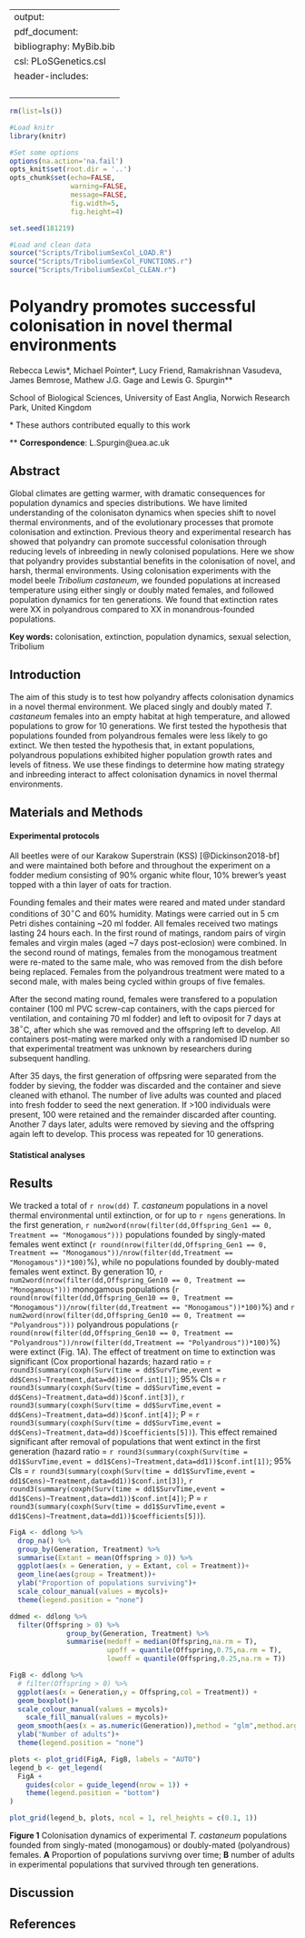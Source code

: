 
---
output:
  pdf_document:
bibliography: MyBib.bib
csl: PLoSGenetics.csl
header-includes: \usepackage{graphicx}
    \usepackage{setspace}
    \doublespacing
    \usepackage{lineno}
    \linenumbers
---

```r

rm(list=ls())

#Load knitr
library(knitr)

#Set some options
options(na.action='na.fail')
opts_knit$set(root.dir = '..')
opts_chunk$set(echo=FALSE,
               warning=FALSE,
               message=FALSE,
               fig.width=5,
               fig.height=4)

set.seed(181219)
```



```r
#Load and clean data
source("Scripts/TriboliumSexCol_LOAD.R")
source("Scripts/TriboliumSexCol_FUNCTIONS.r")
source("Scripts/TriboliumSexCol_CLEAN.r")
```


# Polyandry promotes successful colonisation in novel thermal environments


Rebecca Lewis\*, Michael Pointer\*, Lucy Friend, Ramakrishnan Vasudeva, James Bemrose, Mathew J.G. Gage and Lewis G. Spurgin\*\*

School of Biological Sciences, University of East Anglia, Norwich Research Park, United Kingdom

\* These authors contributed equally to this work

\*\* **Correspondence**: L.Spurgin@uea.ac.uk

\pagebreak

## Abstract
Global climates are getting warmer, with dramatic consequences for population dynamics and species distributions. We have limited understanding of the colonisaton dynamics when species shift to novel thermal environments, and of the evolutionary processes that promote colonisation and extinction. Previous theory and experimental research has showed that polyandry can promote successful colonisation through reducing levels of inbreeding in newly colonised populations. Here we show that polyandry provides substantial benefits in the colonisation of novel, and harsh, thermal environments. Using colonisation experiments with the model beele *Tribolium castaneum*, we founded populations at increased temperature using either singly or doubly mated females, and followed population dynamics for ten generations. We found that extinction rates were XX in polyandrous compared to XX in monandrous-founded populations. 

**Key words:** colonisation, extinction, population dynamics, sexual selection, Tribolium

\pagebreak

## Introduction

The aim of this study is to test how polyandry affects colonisation dynamics in a novel thermal environment. We placed singly and doubly mated *T. castaneum* females into an empty habitat at high temperature, and allowed populations to grow for 10 generations. We first tested the hypothesis that populations founded from polyandrous females were less likely to go extinct. We then tested the hypothesis that, in extant populations, polyandrous populations exhibited higher population growth rates and levels of fitness. We use these findings to determine how mating strategy and inbreeding interact to affect colonisation dynamics in novel thermal environments.

## Materials and Methods

#### Experimental protocols

All beetles were of our Karakow Superstrain (KSS) [@Dickinson2018-bf] and were maintained both before and throughout the experiment on a fodder medium consisting of 90% organic white flour, 10% brewer’s yeast topped with a thin layer of oats for traction.

Founding females and their mates were reared and mated under standard conditions of 30$^{\circ}$C and 60% humidity. Matings were carried out in 5 cm Petri dishes containing ~20 ml fodder. All females received two matings lasting 24 hours each. In the first round of matings, random pairs of virgin females and virgin males (aged ~7 days post-eclosion) were combined. In the second round of matings, females from the monogamous treatment were re-mated to the same male, who was removed from the dish before being replaced. Females from the polyandrous treatment were mated to a second male, with males being cycled within groups of five females.

After the second mating round, females were transfered to a population container (100 ml PVC screw-cap containers, with the caps pierced for ventilation, and containing 70 ml fodder) and left to oviposit for 7 days at 38$^{\circ}$C, after which she was removed and the offspring left to develop. All containers post-mating were marked only with a randomised ID number so that experimental treatment was unknown by researchers during subsequent handling.

After 35 days, the first generation of offpsring were separated from the fodder by sieving, the fodder was discarded and the container and sieve cleaned with ethanol. The number of live adults was counted and placed into fresh fodder to seed the next generation. If >100 individuals were present, 100 were retained and the remainder discarded after counting. Another 7 days later, adults were removed by sieving and the offspring again left to develop. This process was repeated for 10 generations.

#### Statistical analyses



## Results

We tracked a total of `r nrow(dd)` *T. castaneum* populations in a novel thermal environmental until extinction, or for up to `r ngens` generations. In the first generation, `r num2word(nrow(filter(dd,Offspring_Gen1 == 0, Treatment == "Monogamous")))`  populations founded by singly-mated females went extinct (`r round(nrow(filter(dd,Offspring_Gen1 == 0, Treatment == "Monogamous"))/nrow(filter(dd,Treatment == "Monogamous"))*100)`%), while no populations founded by doubly-mated females went extinct. By generation 10, `r num2word(nrow(filter(dd,Offspring_Gen10 == 0, Treatment == "Monogamous")))` monogamous populations (`r round(nrow(filter(dd,Offspring_Gen10 == 0, Treatment == "Monogamous"))/nrow(filter(dd,Treatment == "Monogamous"))*100)`%) and `r num2word(nrow(filter(dd,Offspring_Gen10 == 0, Treatment == "Polyandrous")))` polyandrous populations (`r round(nrow(filter(dd,Offspring_Gen10 == 0, Treatment == "Polyandrous"))/nrow(filter(dd,Treatment == "Polyandrous"))*100)`%) were extinct (Fig. 1A). The effect of treatment on time to extinction was significant (Cox proportional hazards; hazard ratio = `r round3(summary(coxph(Surv(time = dd$SurvTime,event = dd$Cens)~Treatment,data=dd))$conf.int[1])`; 95% CIs = `r round3(summary(coxph(Surv(time = dd$SurvTime,event = dd$Cens)~Treatment,data=dd))$conf.int[3])`, `r round3(summary(coxph(Surv(time = dd$SurvTime,event = dd$Cens)~Treatment,data=dd))$conf.int[4])`; P = `r round3(summary(coxph(Surv(time = dd$SurvTime,event = dd$Cens)~Treatment,data=dd))$coefficients[5])`). This effect remained significant after removal of populations that went extinct in the first generation (hazard ratio = `r round3(summary(coxph(Surv(time = dd1$SurvTime,event = dd1$Cens)~Treatment,data=dd1))$conf.int[1])`; 95% CIs = `r round3(summary(coxph(Surv(time = dd1$SurvTime,event = dd1$Cens)~Treatment,data=dd1))$conf.int[3])`, `r round3(summary(coxph(Surv(time = dd1$SurvTime,event = dd1$Cens)~Treatment,data=dd1))$conf.int[4])`; P = `r round3(summary(coxph(Surv(time = dd1$SurvTime,event = dd1$Cens)~Treatment,data=dd1))$coefficients[5])`).

```r

FigA <- ddlong %>%
  drop_na() %>%
  group_by(Generation, Treatment) %>%
  summarise(Extant = mean(Offspring > 0)) %>%
  ggplot(aes(x = Generation, y = Extant, col = Treatment))+
  geom_line(aes(group = Treatment))+
  ylab("Proportion of populations surviving")+
  scale_colour_manual(values = mycols)+
  theme(legend.position = "none")

ddmed <- ddlong %>%
  filter(Offspring > 0) %>%
              group_by(Generation, Treatment) %>%
              summarise(medoff = median(Offspring,na.rm = T),
                        upoff = quantile(Offspring,0.75,na.rm = T),
                        lowoff = quantile(Offspring,0.25,na.rm = T))

FigB <- ddlong %>%
  # filter(Offspring > 0) %>%
  ggplot(aes(x = Generation,y = Offspring,col = Treatment)) +
  geom_boxplot()+
  scale_colour_manual(values = mycols)+
    scale_fill_manual(values = mycols)+
  geom_smooth(aes(x = as.numeric(Generation)),method = "glm",method.args = list(family = "quasibinomial"))+
  ylab("Number of adults")+
  theme(legend.position = "none")

plots <- plot_grid(FigA, FigB, labels = "AUTO")
legend_b <- get_legend(
  FigA + 
    guides(color = guide_legend(nrow = 1)) +
    theme(legend.position = "bottom")
)

plot_grid(legend_b, plots, ncol = 1, rel_heights = c(0.1, 1))

```

**Figure 1**  Colonisation dynamics of experimental *T. castaneum* populations founded from singly-mated (monogamous) or doubly-mated (polyandrous) females. **A** Proportion of populations survivng over time; **B** number of adults in experimental populations that survived through ten generations. 


## Discussion

## References

